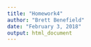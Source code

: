 ---
title: "Homework4"
author: "Brett Benefield"
date: "February 3, 2018"
output: html_document
---


